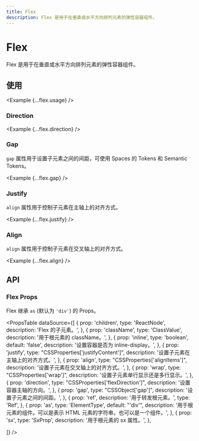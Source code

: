 ```yaml
---
title: Flex
description: Flex 是用于在垂直或水平方向排列元素的弹性容器组件。
---
```



# Flex

Flex 是用于在垂直或水平方向排列元素的弹性容器组件。

<ComponentLinks component='flex' />

## 使用

<Example {...flex.usage} />

### Direction

<Example {...flex.direction} />

### Gap

`gap` 属性用于设置子元素之间的间距，可使用 Spaces 的 Tokens 和 Semantic Tokens。

<Example {...flex.gap} />

### Justify

`align` 属性用于控制子元素在主轴上的对齐方式。

<Example {...flex.justify} />

### Align

`align` 属性用于控制子元素在交叉轴上的对齐方式。

<Example {...flex.align} />

## API

### Flex Props

Flex 继承 `as` (默认为 `'div'`) 的 Props。

<PropsTable
  dataSource={[
    {
      prop: 'children',
      type: 'ReactNode',
      description: 'Flex 的子元素。',
    },
    {
      prop: 'className',
      type: 'ClassValue',
      description: '用于根元素的 className。',
    },
    {
      prop: 'inline',
      type: 'boolean',
      default: 'false',
      description: '设置容器是否为 inline-display。',
    },
    {
      prop: 'justify',
      type: "CSSProperties['justifyContent']",
      description: '设置子元素在主轴上的对齐方式。',
    },
    {
      prop: 'align',
      type: "CSSProperties['alignItems']",
      description: '设置子元素在交叉轴上的对齐方式。',
    },
    {
      prop: 'wrap',
      type: "CSSProperties['wrap']",
      description: '设置子元素单行显示还是多行显示。',
    },
    {
      prop: 'direction',
      type: "CSSProperties['flexDirection']",
      description: '设置容器主轴的方向。',
    },
    {
      prop: 'gap',
      type: "CSSObject['gap']",
      description: '设置子元素之间的间距。',
    },
    {
      prop: 'ref',
      description: '用于转发根元素。',
      type: 'Ref',
    },
    {
      prop: 'as',
      type: 'ElementType',
      default: "'div'",
      description:
        '用于根元素的组件。可以是表示 HTML 元素的字符串，也可以是一个组件。',
    },
    {
      prop: 'sx',
      type: 'SxProp<FlexOwnerState>',
      description: '用于根元素的 sx 属性。',
    },

]}
/>
